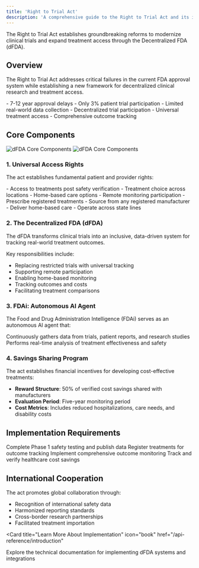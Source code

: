 ```yaml
---
title: 'Right to Trial Act'
description: 'A comprehensive guide to the Right to Trial Act and its implications for healthcare access'
---
```


<Note>
  The Right to Trial Act establishes groundbreaking reforms to modernize clinical trials and expand treatment access through the Decentralized FDA (dFDA).
</Note>

## Overview

The Right to Trial Act addresses critical failures in the current FDA approval system while establishing a new framework for decentralized clinical research and treatment access.

<CardGroup cols={2}>
  <Card
    title="Current System Issues"
    icon="triangle-exclamation"
  >
    - 7-12 year approval delays
    - Only 3% patient trial participation
    - Limited real-world data collection
  </Card>
  <Card
    title="Key Solutions"
    icon="lightbulb"
  >
    - Decentralized trial participation
    - Universal treatment access
    - Comprehensive outcome tracking
  </Card>
</CardGroup>

## Core Components

<Frame>
  <img
    src="/images/dfda-components.png"
    alt="dFDA Core Components"
    className="block dark:hidden"
  />
  <img
    src="/images/dfda-components-dark.png"
    alt="dFDA Core Components"
    className="hidden dark:block"
  />
</Frame>

### 1. Universal Access Rights

The act establishes fundamental patient and provider rights:

<AccordionGroup>
  <Accordion title="Patient Rights">
    - Access to treatments post safety verification
    - Treatment choice across locations
    - Home-based care options
    - Remote monitoring participation
  </Accordion>
  <Accordion title="Provider Rights">
    - Prescribe registered treatments
    - Source from any registered manufacturer
    - Deliver home-based care
    - Operate across state lines
  </Accordion>
</AccordionGroup>

### 2. The Decentralized FDA (dFDA)

<Note>
  The dFDA transforms clinical trials into an inclusive, data-driven system for tracking real-world treatment outcomes.
</Note>

Key responsibilities include:
- Replacing restricted trials with universal tracking
- Supporting remote participation
- Enabling home-based monitoring
- Tracking outcomes and costs
- Facilitating treatment comparisons

### 3. FDAi: Autonomous AI Agent

The Food and Drug Administration Intelligence (FDAi) serves as an autonomous AI agent that:

<CardGroup cols={2}>
  <Card
    title="Data Collection"
    icon="database"
  >
    Continuously gathers data from trials, patient reports, and research studies
  </Card>
  <Card
    title="Analysis"
    icon="chart-line"
  >
    Performs real-time analysis of treatment effectiveness and safety
  </Card>
</CardGroup>

### 4. Savings Sharing Program

The act establishes financial incentives for developing cost-effective treatments:

- **Reward Structure**: 50% of verified cost savings shared with manufacturers
- **Evaluation Period**: Five-year monitoring period
- **Cost Metrics**: Includes reduced hospitalizations, care needs, and disability costs

## Implementation Requirements

<Steps>
  <Step title="Safety Verification">
    Complete Phase 1 safety testing and publish data
  </Step>
  <Step title="Registration">
    Register treatments for outcome tracking
  </Step>
  <Step title="Data Collection">
    Implement comprehensive outcome monitoring
  </Step>
  <Step title="Cost Analysis">
    Track and verify healthcare cost savings
  </Step>
</Steps>

## International Cooperation

The act promotes global collaboration through:

- Recognition of international safety data
- Harmonized reporting standards
- Cross-border research partnerships
- Facilitated treatment importation

<Card
  title="Learn More About Implementation"
  icon="book"
  href="/api-reference/introduction"
>
  Explore the technical documentation for implementing dFDA systems and integrations
</Card> 